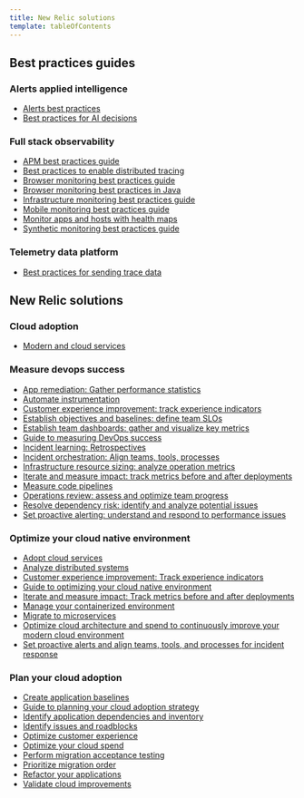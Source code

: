 ```yaml
---
title: New Relic solutions
template: tableOfContents
---
```


## Best practices guides

### Alerts applied intelligence

* [Alerts best practices](/docs/new-relic-solutions/best-practices-guides/alerts-applied-intelligence/alerts-best-practices)
* [Best practices for AI decisions](/docs/new-relic-solutions/best-practices-guides/alerts-applied-intelligence/best-practices-ai-decisions)

### Full stack observability

* [APM best practices guide](/docs/new-relic-solutions/best-practices-guides/full-stack-observability/apm-best-practices-guide)
* [Best practices to enable distributed tracing](/docs/new-relic-solutions/best-practices-guides/full-stack-observability/best-practices-enable-distributed-tracing)
* [Browser monitoring best practices guide](/docs/new-relic-solutions/best-practices-guides/full-stack-observability/browser-monitoring-best-practices-guide)
* [Browser monitoring best practices in Java](/docs/new-relic-solutions/best-practices-guides/full-stack-observability/browser-monitoring-best-practices-java)
* [Infrastructure monitoring best practices guide](/docs/new-relic-solutions/best-practices-guides/full-stack-observability/infrastructure-monitoring-best-practices-guide)
* [Mobile monitoring best practices guide](/docs/new-relic-solutions/best-practices-guides/full-stack-observability/mobile-monitoring-best-practices-guide)
* [Monitor apps and hosts with health maps](/docs/new-relic-solutions/best-practices-guides/full-stack-observability/monitor-apps-hosts-health-maps)
* [Synthetic monitoring best practices guide](/docs/new-relic-solutions/best-practices-guides/full-stack-observability/synthetic-monitoring-best-practices-guide)

### Telemetry data platform

* [Best practices for sending trace data](/docs/new-relic-solutions/best-practices-guides/telemetry-data-platform/best-practices-sending-trace-data)

## New Relic solutions

### Cloud adoption

* [Modern and cloud services](/docs/new-relic-solutions/new-relic-solutions/cloud-adoption/modern-cloud-services)

### Measure devops success

* [App remediation: Gather performance statistics](/docs/new-relic-solutions/new-relic-solutions/measure-devops-success/app-remediation-gather-performance-statistics)
* [Automate instrumentation](/docs/new-relic-solutions/new-relic-solutions/measure-devops-success/automate-instrumentation)
* [Customer experience improvement: track experience indicators](/docs/new-relic-solutions/new-relic-solutions/measure-devops-success/customer-experience-improvement-track-experience-indicators)
* [Establish objectives and baselines: define team SLOs](/docs/new-relic-solutions/new-relic-solutions/measure-devops-success/establish-objectives-baselines-define-team-slos)
* [Establish team dashboards: gather and visualize key metrics](/docs/new-relic-solutions/new-relic-solutions/measure-devops-success/establish-team-dashboards-gather-visualize-key-metrics)
* [Guide to measuring DevOps success](/docs/new-relic-solutions/new-relic-solutions/measure-devops-success/guide-measuring-devops-success)
* [Incident learning: Retrospectives](/docs/new-relic-solutions/new-relic-solutions/measure-devops-success/incident-learning-retrospectives)
* [Incident orchestration: Align teams, tools, processes](/docs/new-relic-solutions/new-relic-solutions/measure-devops-success/incident-orchestration-align-teams-tools-processes)
* [Infrastructure resource sizing: analyze operation metrics](/docs/new-relic-solutions/new-relic-solutions/measure-devops-success/infrastructure-resource-sizing-analyze-operation-metrics)
* [Iterate and measure impact: track metrics before and after deployments](/docs/new-relic-solutions/new-relic-solutions/measure-devops-success/iterate-measure-impact-track-metrics-after-deployments)
* [Measure code pipelines](/docs/new-relic-solutions/new-relic-solutions/measure-devops-success/measure-code-pipelines)
* [Operations review: assess and optimize team progress](/docs/new-relic-solutions/new-relic-solutions/measure-devops-success/operations-review-assess-optimize-team-progress)
* [Resolve dependency risk: identify and analyze potential issues](/docs/new-relic-solutions/new-relic-solutions/measure-devops-success/resolve-dependency-risk-identify-analyze-potential-issues)
* [Set proactive alerting: understand and respond to performance issues](/docs/new-relic-solutions/new-relic-solutions/measure-devops-success/set-proactive-alerting-understand-respond-performance-issues)

### Optimize your cloud native environment

* [Adopt cloud services](/docs/new-relic-solutions/new-relic-solutions/optimize-your-cloud-native-environment/adopt-cloud-services)
* [Analyze distributed systems](/docs/new-relic-solutions/new-relic-solutions/optimize-your-cloud-native-environment/analyze-distributed-systems)
* [Customer experience improvement: Track experience indicators](/docs/new-relic-solutions/new-relic-solutions/optimize-your-cloud-native-environment/customer-experience-improvement-track-experience-indicators)
* [Guide to optimizing your cloud native environment](/docs/new-relic-solutions/new-relic-solutions/optimize-your-cloud-native-environment/guide-optimizing-your-cloud-native-environment)
* [Iterate and measure impact: Track metrics before and after deployments](/docs/new-relic-solutions/new-relic-solutions/optimize-your-cloud-native-environment/iterate-measure-impact-track-metrics-after-deployments)
* [Manage your containerized environment](/docs/new-relic-solutions/new-relic-solutions/optimize-your-cloud-native-environment/manage-your-containerized-environment)
* [Migrate to microservices](/docs/new-relic-solutions/new-relic-solutions/optimize-your-cloud-native-environment/migrate-microservices)
* [Optimize cloud architecture and spend to continuously improve your modern cloud environment](/docs/new-relic-solutions/new-relic-solutions/optimize-your-cloud-native-environment/optimize-cloud-architecture-spend-continuously-improve-your-modern-cloud-environment)
* [Set proactive alerts and align teams, tools, and processes for incident response](/docs/new-relic-solutions/new-relic-solutions/optimize-your-cloud-native-environment/set-proactive-alerts-align-teams-tools-processes-incident-response)

### Plan your cloud adoption

* [Create application baselines](/docs/new-relic-solutions/new-relic-solutions/plan-your-cloud-adoption/create-application-baselines)
* [Guide to planning your cloud adoption strategy](/docs/new-relic-solutions/new-relic-solutions/plan-your-cloud-adoption/guide-planning-your-cloud-adoption-strategy)
* [Identify application dependencies and inventory](/docs/new-relic-solutions/new-relic-solutions/plan-your-cloud-adoption/identify-application-dependencies-inventory)
* [Identify issues and roadblocks](/docs/new-relic-solutions/new-relic-solutions/plan-your-cloud-adoption/identify-issues-roadblocks)
* [Optimize customer experience](/docs/new-relic-solutions/new-relic-solutions/plan-your-cloud-adoption/optimize-customer-experience)
* [Optimize your cloud spend](/docs/new-relic-solutions/new-relic-solutions/plan-your-cloud-adoption/optimize-your-cloud-spend)
* [Perform migration acceptance testing](/docs/new-relic-solutions/new-relic-solutions/plan-your-cloud-adoption/perform-migration-acceptance-testing)
* [Prioritize migration order](/docs/new-relic-solutions/new-relic-solutions/plan-your-cloud-adoption/prioritize-migration-order)
* [Refactor your applications](/docs/new-relic-solutions/new-relic-solutions/plan-your-cloud-adoption/refactor-your-applications)
* [Validate cloud improvements](/docs/new-relic-solutions/new-relic-solutions/plan-your-cloud-adoption/validate-cloud-improvements)
